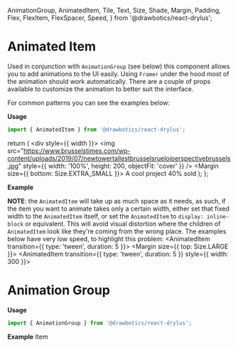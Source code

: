   AnimationGroup,
  AnimatedItem,
  Tile,
  Text,
  Size,
  Shade,
  Margin,
  Padding,
  Flex,
  FlexItem,
  FlexSpacer,
  Speed,
} from '@drawbotics/react-drylus';


# Animated Item

Used in conjunction with `AnimationGroup` (see below) this component allows you to add animations to the UI easily. Using `Framer` under the hood most of the animation should work automatically. There are a couple of props available to customize the animation to better suit the interface.

For common patterns you can see the examples below:


__Usage__

```jsx
import { AnimatedItem } from '@drawbotics/react-drylus';
```

  return (
    <div style={{ width }}>
      <Tile noPadding>
        <img src="https://www.brusselstimes.com/wp-content/uploads/2019/07/newtowertallestbrusselsrueloiperspectivebrussels.jpg" style={{ width: '100%', height: 200, objectFit: 'cover' }} />
        <Padding size={Size.SMALL}>
          <Margin size={{ bottom: Size.EXTRA_SMALL }}>
            <Text>A cool project</Text>
          </Margin>
          <Text size={Size.SMALL} shade={Shade.MEDIUM}>40% sold</Text>
        </Padding>
      </Tile>
    </div>
  );
};

__Example__

<Playground component={AnimatedItem}>
  <div style={{ width: 300 }}>
    <AnimatedItem>
      <Item />
    </AnimatedItem>
  </div>
</Playground>

**NOTE**: the `AnimatedItem` will take up as much space as it needs, as such, if the item you want to animate takes only a certain width, either set that fixed width to the `AnimatedItem` itself, or set the `AnimatedItem` to `display: inline-block` or equivalent. This will avoid visual distortion where the children of `AnimatedItem` look like they're coming from the wrong place. The examples below have very low speed, to highlight this problem:
<Playground>
  <AnimatedItem transition={{ type: 'tween', duration: 5 }}><Item width={300} /></AnimatedItem>
  <Margin size={{ top: Size.LARGE }}>
    <AnimatedItem transition={{ type: 'tween', duration: 5 }} style={{ width: 300 }}><Item /></AnimatedItem>
  </Margin>
</Playground>


<Playground>
  <Flex>
    <FlexItem>
      <AnimatedItem speed={Speed.FAST} width="100%"><Item /></AnimatedItem>
    </FlexItem>
    <FlexSpacer size={Size.DEFAULT} />
    <FlexItem>
      <AnimatedItem width="100%"><Item /></AnimatedItem>
    </FlexItem>
    <FlexSpacer size={Size.DEFAULT} />
    <FlexItem>
      <AnimatedItem speed={Speed.SLOW} width="100%"><Item /></AnimatedItem>
    </FlexItem>
  </Flex>
</Playground>

# Animation Group

__Usage__

```jsx
import { AnimationGroup } from '@drawbotics/react-drylus';
```

__Example__
<Playground component={AnimationGroup}>
  <AnimationGroup>
    <AnimatedItem>Item</AnimatedItem>
  </AnimationGroup>
</Playground>
